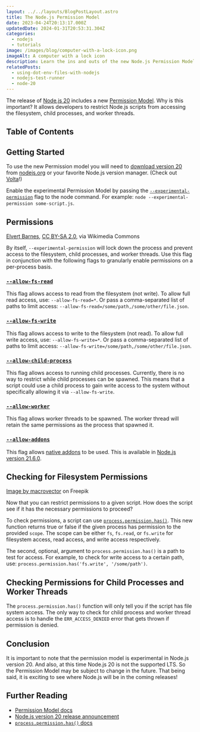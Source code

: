 ```yaml
---
layout: ../../layouts/BlogPostLayout.astro
title: The Node.js Permission Model
date: 2023-04-24T20:13:17.000Z
updatedDate: 2024-01-31T20:53:31.304Z
categories:
  - nodejs
  - tutorials
image: /images/blog/computer-with-a-lock-icon.png
imageAlt: A computer with a lock icon
description: Learn the ins and outs of the new Node.js Permission Model.
relatedPosts:
  - using-dot-env-files-with-nodejs
  - nodejs-test-runner
  - node-20
---
```


The release of [Node.js 20](../node-20/) includes a new [Permission Model](https://nodejs.org/api/permissions.html#permission-model).
Why is this important? It allows developers to restrict Node.js scripts from
accessing the filesystem, child processes, and worker threads.

## Table of Contents

## Getting Started

To use the new Permission model you will need to [download version 20](https://nodejs.org/en/download)
from [nodejs.org](https://nodejs.org/) or your favorite Node.js version manager.
(Check out [Volta](https://volta.sh/)!)

Enable the experimental Permission Model by passing the
[`--experimental-permission`](https://nodejs.org/api/cli.html#--experimental-permission)
flag to the node command. For example: `node --experimental-permission some-script.js`.

## Permissions

<ImageWithAttribution src="/images/blog/node-tutorials/restricted-area-sign.jpg" alt="A sign that says 'Restricted Area: Do Not Enter'">
  <a href="https://commons.wikimedia.org/wiki/File:Not_My_Presidents_Day_IMG_1928_(32663134670).jpg">Elvert Barnes</a>,
  <a href="https://creativecommons.org/licenses/by-sa/2.0/">CC BY-SA 2.0</a>, via Wikimedia Commons
</ImageWithAttribution>

By itself, `--experimental-permission` will lock down the process and prevent access
to the filesystem, child processes, and worker threads. Use this flag in conjunction
with the following flags to granularly enable permissions on a per-process basis.

### [`--allow-fs-read`](https://nodejs.org/api/cli.html#--allow-fs-read)

This flag allows access to read from the filesystem (not write). To allow
full read access, use: `--allow-fs-read=*`. Or pass a comma-separated list
of paths to limit access: `--allow-fs-read=/some/path,/some/other/file.json`.

### [`--allow-fs-write`](https://nodejs.org/api/cli.html#--allow-fs-write)

This flag allows access to write to the filesystem (not read). To allow
full write access, use: `--allow-fs-write=*`. Or pass a comma-separated list
of paths to limit access: `--allow-fs-write=/some/path,/some/other/file.json`.

### [`--allow-child-process`](https://nodejs.org/api/cli.html#--allow-child-process)

This flag allows access to running child processes. Currently, there is no way to
restrict while child processes can be spawned. This means that a script could use
a child process to gain write access to the system without specifically allowing
it via `--allow-fs-write`.

### [`--allow-worker`](https://nodejs.org/api/cli.html#--allow-worker)

This flag allows worker threads to be spawned. The worker thread will retain the
same permissions as the process that spawned it.

### [`--allow-addons`](https://nodejs.org/docs/latest/api/cli.html#--allow-addons)

This flag allows [native addons](https://nodejs.org/api/addons.html) to be used.
This is available in [Node.js version 21.6.0](https://nodejs.org/en/blog/release/v21.6.0#changes-to-the-permission-model).

<RandomSupport />

## Checking for Filesystem Permissions

<ImageWithAttribution src="/images/blog/node-tutorials/id-badges.jpg" alt="A bunch of ID badges hanging from lanyards">
  <a href="https://www.freepik.com/free-vector/id-cards-badges-realistic-set_6168872.htm">Image by macrovector</a> on Freepik
</ImageWithAttribution>

Now that you can restrict permissions to a given script. How does the script see
if it has the necessary permissions to proceed?

To check permissions, a script can use [`process.permission.has()`](https://nodejs.org/api/process.html#processpermissionhasscope-reference).
This new function returns true or false if the given process has permission to the
provided `scope`. The scope can be either `fs`, `fs.read`, or `fs.write` for filesystem access,
read access, and write access respectively.

The second, optional, argument to `process.permission.has()` is a path to test
for access. For example, to check for write access to a certain path, use:
`process.permission.has('fs.write', '/some/path')`.

## Checking Permissions for Child Processes and Worker Threads

The `process.permission.has()` function will only tell you if the script has
file system access. The only way to check for child process and worker thread access
is to handle the `ERR_ACCESS_DENIED` error that gets thrown if permission is denied.

## Conclusion

It is important to note that the permission model is experimental in Node.js version
20. And also, at this time Node.js 20 is not the supported LTS. So the Permission
Model may be subject to change in the future. That being said, it is exciting to
see where Node.js will be in the coming releases!

## Further Reading

- [Permission Model docs](https://nodejs.org/api/permissions.html#permission-model)
- [Node.js version 20 release announcement](https://nodejs.org/en/blog/announcements/v20-release-announce)
- [`process.permission.has()` docs](https://nodejs.org/api/process.html#processpermissionhasscope-reference)
